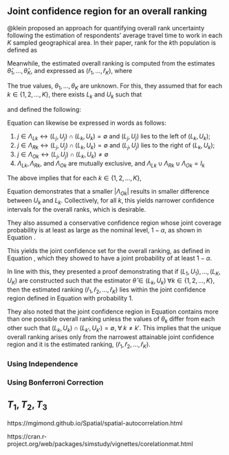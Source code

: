 ## Joint confidence region for an overall ranking

@klein proposed an approach for quantifying overall rank uncertainty following the estimation of respondents' average travel time to work in each $K$ sampled geographical area. In their paper, rank for the $k$th population is defined as 

\begin{equation}
  r_k = \sum^K_{j=1} I(\theta_j \leq \theta_k) = 1 + \sum_{j:j \neq k} I(\theta_j \leq \theta_k), \qquad \text{for} \; k = 1, \dots, K
  \label{eq:rank}
\end{equation}

Meanwhile, the estimated overall ranking is computed from the estimates $\hat{\theta}_1, \dots, \hat{\theta}_K$, and expressed as $\left(\hat{r}_1, \dots, \hat{r}_K\right)$, where

\begin{equation}
  \hat r_k = 1 + \sum_{j:j \neq k} I(\hat \theta_j \leq \hat \theta_k), \qquad \text{for} \; k = 1, \dots, K
  \label{eq:estimatedrank}
\end{equation}

The true values, $\theta_1, \dots, \theta_K$ are unknown. For this, they assumed that for each $k \in \left\{1, 2, \dots, K\right\}$, there exists $L_k$ and $U_k$ such that


\begin{equation}
  \theta_k \in \left( L_k, U_k \right)
  \label{eq:theta_in}
\end{equation}

and defined the following:

\begin{equation}
    \left.
        \begin{array}{cc}
                I_k = \left\{ 1, 2, \dots, K \right\} - \left\{k \right\}, \\
                \Lambda_{Lk} = \left\{ j \in I_k : U_j \leq L_k \right\}, \\
                \Lambda_{Rk} = \left\{ j \in I_k : U_k \leq L_j \right\}, \\
                \Lambda_{Ok} = \left\{ j \in I_k:U_j > L_k \ \text{and} \ U_k > L_j \right\} = I_k - \left\{ \Lambda_{Lk} \cup \Lambda_{Rk} \right\}
    	\end{array}
    \right\}
  \label{eq:conf_set}
\end{equation}

Equation \ref{eq:conf_set} can likewise be expressed in words as follows:

1. $j \in \Lambda_{Lk} \leftrightarrow \left(L_j, U_j\right) \cap \left(L_k, U_k\right) = \emptyset$ and $\left(L_j, U_j\right)$ lies to the left of $\left(L_k, U_k\right)$;
2. $j \in \Lambda_{Rk} \leftrightarrow \left(L_j, U_j\right) \cap \left(L_k, U_k\right) = \emptyset$ and $\left(L_j, U_j\right)$ lies to the right of $\left(L_k, U_k\right)$;
3. $j \in \Lambda_{Ok} \leftrightarrow \left(L_j, U_j\right) \cap \left(L_k, U_k\right) \neq \emptyset$
4. $\Lambda_{Lk}, \Lambda_{Rk},$ and $\Lambda_{Ok}$ are mutually exclusive, and $\Lambda_{Lk} \cup \Lambda_{Rk} \cup \Lambda_{Ok} = I_k$


The above implies that for each $k \in \left\{1, 2, \dots, K\right\}$,

\begin{equation}
  r_k \in 
  \left\{ 
  \lvert \Lambda_{Lk} \rvert + 1,  
  \lvert \Lambda_{Lk} \rvert + 2,
  \lvert \Lambda_{Lk} \rvert + 3,
  \dots,
  \lvert \Lambda_{Lk} \rvert + \lvert \Lambda_{Ok} \rvert + 1
  \right\}
  \label{eq:conf_set_rk}
\end{equation}

Equation \ref{eq:conf_set_rk} demonstrates that a smaller $\lvert \Lambda_{Ok} \rvert$ results in smaller difference between $U_k$ and $L_k$. Collectively, for all $k$, this yields narrower confidence intervals for the overall ranks, which is desirable.

They also assumed a conservative confidence region whose joint coverage probability is at least as large as the nominal level, $1-\alpha$, as shown in Equation \ref{eq:joint_cov}.

\begin{equation}
  P\left[ \bigcap^K_{k=1} \left\{ \theta_k \in \left(L_k, U_k\right) \right\} \right] \geq 1-\alpha
  \label{eq:joint_cov}
\end{equation}

This yields the joint confidence set for the overall ranking, as defined in Equation \ref{eq:klein_jcs}, which they showed to have a joint probability of at least $1-\alpha$.

\begin{equation}
  \left\{ 
  \left( r_1, \dots, r_K\right):
  r_k \in 
  \left\{ 
    \lvert \Lambda_{Lk} \rvert + 1,  
    \lvert \Lambda_{Lk} \rvert + 2,
    \lvert \Lambda_{Lk} \rvert + 3,
    \dots,
    \lvert \Lambda_{Lk} \rvert + \lvert
    \;
    \text{for}
    \;
    k = 1, 2, \dots, K
  \right\}
  \right\}
  \label{eq:klein_jcs}
\end{equation}

In line with this, they presented a proof demonstrating that if $(L_1,U_1),\dots,(L_K,U_K)$ are constructed such that the estimator $\hat{\theta} \in (L_k, U_k) \; \forall k \in \{1, 2, \dots, K\}$, then the estimated ranking $(\hat r_1, \hat r_2, \dots,\hat r_K)$ lies within the joint confidence region defined in Equation \ref{eq:klein_jcs} with probability 1.

They also noted that the joint confidence region in Equation \ref{eq:klein_jcs} contains more than one possible
overall ranking unless the values of $\theta_k$ differ from each other such that $(L_k, U_k) \cap (L_{k'}, U_{k'}) = \emptyset, \; \forall \; k\neq k'$. This implies that the unique overall ranking arises only from the narrowest attainable joint confidence region and it is the estimated ranking, $(\hat r_1, \hat r_2, \dots,\hat r_K)$.

### Using Independence


### Using Bonferroni Correction


## $T_1, T_2, T_3$ 


https://mgimond.github.io/Spatial/spatial-autocorrelation.html

https://cran.r-project.org/web/packages/simstudy/vignettes/corelationmat.html


